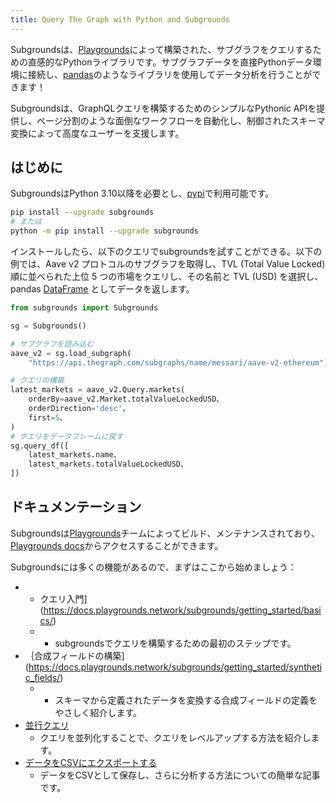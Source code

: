 ```yaml
---
title: Query The Graph with Python and Subgrounds
---
```


Subgroundsは、[Playgrounds](https://playgrounds.network/)によって構築された、サブグラフをクエリするための直感的なPythonライブラリです。サブグラフデータを直接Pythonデータ環境に接続し、[pandas](https://pandas.pydata.org/)のようなライブラリを使用してデータ分析を行うことができます！

Subgroundsは、GraphQLクエリを構築するためのシンプルなPythonic APIを提供し、ページ分割のような面倒なワークフローを自動化し、制御されたスキーマ変換によって高度なユーザーを支援します。

## はじめに

SubgroundsはPython 3.10以降を必要とし、[pypi](https://pypi.org/project/subgrounds/)で利用可能です。

```bash
pip install --upgrade subgrounds
# または
python -m pip install --upgrade subgrounds
```

インストールしたら、以下のクエリでsubgroundsを試すことができる。以下の例では、Aave v2 プロトコルのサブグラフを取得し、TVL (Total Value Locked) 順に並べられた上位 5 つの市場をクエリし、その名前と TVL (USD) を選択し、pandas [DataFrame](https://pandas.pydata.org/pandas-docs/dev/reference/api/pandas.DataFrame.html#pandas.DataFrame) としてデータを返します。

```python
from subgrounds import Subgrounds

sg = Subgrounds()

# サブグラフを読み込む
aave_v2 = sg.load_subgraph(
    "https://api.thegraph.com/subgraphs/name/messari/aave-v2-ethereum")

# クエリの構築
latest_markets = aave_v2.Query.markets(
    orderBy=aave_v2.Market.totalValueLockedUSD、
    orderDirection='desc'、
    first=5、
)
# クエリをデータフレームに戻す
sg.query_df([
    latest_markets.name、
    latest_markets.totalValueLockedUSD、
])
```

## ドキュメンテーション

Subgroundsは[Playgrounds](https://playgrounds.network/)チームによってビルド、メンテナンスされており、[Playgrounds docs](https://docs.playgrounds.network/subgrounds)からアクセスすることができます。

Subgroundsには多くの機能があるので、まずはここから始めましょう：

- - クエリ入門](https://docs.playgrounds.network/subgrounds/getting_started/basics/)
  - - subgroundsでクエリを構築するための最初のステップです。
- ｛合成フィールドの構築](https://docs.playgrounds.network/subgrounds/getting_started/synthetic_fields/)
  - - スキーマから定義されたデータを変換する合成フィールドの定義をやさしく紹介します。
- [並行クエリ](https://docs.playgrounds.network/subgrounds/getting_started/async/)
  - クエリを並列化することで、クエリをレベルアップする方法を紹介します。
- [データをCSVにエクスポートする](https://docs.playgrounds.network/subgrounds/faq/exporting/)
  - データをCSVとして保存し、さらに分析する方法についての簡単な記事です。
